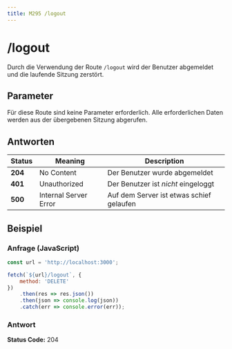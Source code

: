 ```yaml
---
title: M295 /logout
---
```

# /logout

Durch die Verwendung der Route `/logout` wird der Benutzer abgemeldet und die laufende Sitzung zerstört.

## Parameter

Für diese Route sind keine Parameter erforderlich.
Alle erforderlichen Daten werden aus der übergebenen Sitzung abgerufen.

## Antworten

| Status | Meaning | Description |
| ------ | ------- | ----------- |
| **204** | No Content | Der Benutzer wurde abgemeldet |
| **401** | Unauthorized | Der Benutzer ist *nicht* eingeloggt |
| **500** | Internal Server Error | Auf dem Server ist etwas schief gelaufen |

## Beispiel

### Anfrage (JavaScript)

```javascript copy
const url = 'http://localhost:3000';

fetch(`${url}/logout`, {
    method: 'DELETE'
})
    .then(res => res.json())
    .then(json => console.log(json))
    .catch(err => console.error(err));
```

### Antwort

**Status Code:** 204
```json copy

```